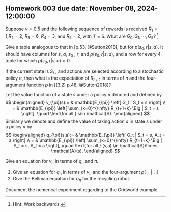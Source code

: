 ## Homework 003 due date: November 08, 2024-12:00:00

::: {#exr-hw_003_01}

 Suppose $\gamma= 0.5$ and the following sequence of rewards is received 
 $R_1 = 1$,$R_2 = 2$, $R_3 = 6$, $R_4 = 3$, and $R_5 = 2$, with $T = 5$. 
 What are $G_0 , G_1 , \cdots, G_5$? [^_hw_003-1]

:::

::: {#exr--hw_003_02}

Give a table analogous to that in [p.53, @Sutton2018], but for
$p(s_0 , r |s, a)$. It should have columns for $s$, $a$, $s_0$ , $r$, and
$p(s_0 , r |s, a)$, and a row for every 4-tuple for which
$p(s_0 , r |s, a) > 0$.

:::


::: {#exr--hw_003_03}

If the current state is $S_t$ , and actions are selected according to a stochastic
policy $\pi$, then what is the expectation of $R_{t+1}$ in terms of $\pi$ and the four-argument
function $p$ in [(3.2) p.48, @Sutton2018]?

:::

Let the value function of a state $s$ under a policy $\pi$ denoted and defined by
$$
\begin{aligned}
	v_{\pi}(s):=  &
		\mathbb{E_{\pi}}
		\left[
			G_t | S_t = s
		\right]
		\\
		= &
		\mathbb{E_{\pi}}
		\left[
			\sum_{k=0}^{\infty}
				R_{t+1+k}
				\Big |
				S_t = s
		\right], \quad \text{for all } s\in \mathcal{S}.
\end{aligned}
$$
Similarly  we denote and define the value of taking action $a$ in state $s$ under a 
policy $\pi$ by
$$
\begin{aligned}
	q_{\pi}(s,a):=  &
		\mathbb{E_{\pi}}
		\left[
			G_t | S_t = s, A_t = a
		\right]
		\\
		= &
		\mathbb{E_{\pi}}
		\left[
			\sum_{k=0}^{\infty}
				R_{t+1+k}
				\Big |
				S_t = s, A_t = a
		\right], \quad \text{for all } (s,a) \in \mathcal{S}\times \mathcal{A}(s).
\end{aligned}
$$

::: {#exr--hw_003_04}

Give an equation for $v_{\pi}$ in terms of $q_{\pi}$ and $\pi$.

:::

::: {#exr--hw_003_05}

1. Give an equation for $q_{\pi}$ in terms of $v_{\pi}$ and the four-argument 
$p(\cdot,\cdot|\cdot,\cdot)$
2. Give the Bellman equation for $q_{\pi}$ for the recycling robot.

:::

::: {#exr--hw_003_06}

Document the numerical experiment regarding to the Gridworld example

:::


[^_hw_003-1]: Hint: Work backwards.
 